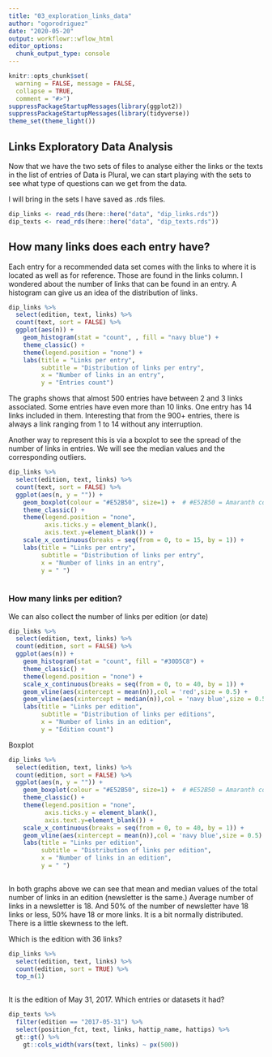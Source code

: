```yaml
---
title: "03_exploration_links_data"
author: "ogorodriguez"
date: "2020-05-20"
output: workflowr::wflow_html
editor_options:
  chunk_output_type: console
---
```



```r
knitr::opts_chunk$set(
  warning = FALSE, message = FALSE,
  collapse = TRUE,
  comment = "#>")
suppressPackageStartupMessages(library(ggplot2))
suppressPackageStartupMessages(library(tidyverse))
theme_set(theme_light())

```


## Links Exploratory Data Analysis

Now that we have the two sets of files to analyse either the links or the texts in the list of entries of Data is Plural, we can start playing with the sets to see what type of questions can we get from the data.

I will bring in the sets I have saved as .rds files.

```r
dip_links <- read_rds(here::here("data", "dip_links.rds"))
dip_texts <- read_rds(here::here("data", "dip_texts.rds"))

```

## How many links does each entry have?

Each entry for a recommended data set comes with the links to where it is located as well as for reference.  Those are found in the links column.  I wondered about the number of links that can be found in an entry.  A histogram can give us an idea of the distribution of links.  

```r
dip_links %>% 
  select(edition, text, links) %>% 
  count(text, sort = FALSE) %>% 
  ggplot(aes(n)) +
    geom_histogram(stat = "count", , fill = "navy blue") +
    theme_classic() +
    theme(legend.position = "none") +
    labs(title = "Links per entry",
         subtitle = "Distribution of links per entry",
         x = "Number of links in an entry",
         y = "Entries count")

```

The graphs shows that almost 500 entries have between 2 and 3 links associated.  Some entries have even more than 10 links.  One entry has 14 links included in them.  Interesting that from the 900+ entries, there is always a link ranging from 1 to 14 without any interruption.  

Another way to represent this is via a boxplot to see the spread of the number of links in entries.  We will see the median values and the corresponding outliers.

```r
dip_links %>% 
  select(edition, text, links) %>% 
  count(text, sort = FALSE) %>% 
  ggplot(aes(n, y = "")) +
    geom_boxplot(colour = "#E52B50", size=1) +  # #E52B50 = Amaranth color
    theme_classic() + 
    theme(legend.position = "none",
          axis.ticks.y = element_blank(),
          axis.text.y=element_blank()) +
    scale_x_continuous(breaks = seq(from = 0, to = 15, by = 1)) + 
    labs(title = "Links per entry",
         subtitle = "Distribution of links per entry",
         x = "Number of links in an entry",
         y = " ")
  
```


### How many links per edition?

We can also collect the number of links per edition (or date)


```r
dip_links %>% 
  select(edition, text, links) %>% 
  count(edition, sort = FALSE) %>% 
  ggplot(aes(n)) +
    geom_histogram(stat = "count", fill = "#30D5C8") +
    theme_classic() +
    theme(legend.position = "none") +
    scale_x_continuous(breaks = seq(from = 0, to = 40, by = 1)) +
    geom_vline(aes(xintercept = mean(n)),col = 'red',size = 0.5) +
    geom_vline(aes(xintercept = median(n)),col = 'navy blue',size = 0.5) +
    labs(title = "Links per edition",
         subtitle = "Distribution of links per editions",
         x = "Number of links in an edition",
         y = "Edition count")

```


Boxplot

```r
dip_links %>% 
  select(edition, text, links) %>% 
  count(edition, sort = FALSE) %>% 
  ggplot(aes(n, y = "")) +
    geom_boxplot(colour = "#E52B50", size=1) +  # #E52B50 = Amaranth color
    theme_classic() + 
    theme(legend.position = "none",
          axis.ticks.y = element_blank(),
          axis.text.y=element_blank()) +
    scale_x_continuous(breaks = seq(from = 0, to = 40, by = 1)) + 
    geom_vline(aes(xintercept = mean(n)),col = 'navy blue',size = 0.5) +
    labs(title = "Links per edition",
         subtitle = "Distribution of links per edition",
         x = "Number of links in an edition",
         y = " ")
  
```

In both graphs above we can see that mean and median values of the total number of links in an edition (newsletter is the same.)  Average number of links in a newsletter is 18.  And 50% of the number of newsletter have 18 links or less, 50% have 18 or more links.  It is a bit normally distributed.  There is a little skewness to the left.  

Which is the edition with 36 links?

```r
dip_links %>% 
  select(edition, text, links) %>% 
  count(edition, sort = TRUE) %>% 
  top_n(1)
  
```

It is the edition of May 31, 2017.  Which entries or datasets it had?

```r
dip_texts %>% 
  filter(edition == "2017-05-31") %>% 
  select(position_fct, text, links, hattip_name, hattips) %>% 
  gt::gt() %>% 
    gt::cols_width(vars(text, links) ~ px(500))

```


